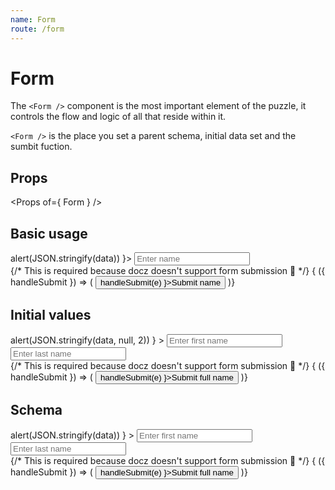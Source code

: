 ```yaml
---
name: Form
route: /form
---
```



# Form

The `<Form />` component is the most important element of the puzzle, it controls the flow and logic of all that reside within it.

`<Form />` is the place you set a parent schema, initial data set and the sumbit fuction.

## Props

<Props of={ Form } />

## Basic usage

<Playground>
  <Form onSubmit={ data => alert(JSON.stringify(data)) }>
    <Input
      name='name'
      placeholder='Enter name'
    />
    <br />
    {/* This is required because docz doesn't support form submission 🤦‍ */}
    <Context.Consumer>
      { ({ handleSubmit }) => (
        <button onClick={ (e) => handleSubmit(e) }>Submit name </button>
      )}
    </Context.Consumer>
  </Form>
</Playground>

## Initial values

<Playground>
  <Form
    initialValues={ {
      first_name: 'James',
      last_name: 'Bliss'
    } }
    onSubmit={ data => alert(JSON.stringify(data, null, 2)) }
  >
    <Input
      name='first_name'
      placeholder='Enter first name'
    />
    <br />
    <Input
      name='last_name'
      placeholder='Enter last name'
    />
    <br />
    {/* This is required because docz doesn't support form submission 🤦‍ */}
    <Context.Consumer>
      { ({ handleSubmit }) => (
        <button onClick={ (e) => handleSubmit(e) }>Submit full name </button>
      )}
    </Context.Consumer>
  </Form>
</Playground>

## Schema

<Playground>
  <Form
    schema={ object().shape({
      first_name: string().required('First name is required'),
      last_name: string()
    }) }
    onSubmit={ data => alert(JSON.stringify(data)) }
  >
    <Input
      name='first_name'
      placeholder='Enter first name'
    />
    <br />
    <Input
      name='last_name'
      placeholder='Enter last name'
    />
    <br />
    {/* This is required because docz doesn't support form submission 🤦‍ */}
    <Context.Consumer>
      { ({ handleSubmit }) => (
        <button onClick={ (e) => handleSubmit(e) }>Submit full name </button>
      )}
    </Context.Consumer>
  </Form>
</Playground>